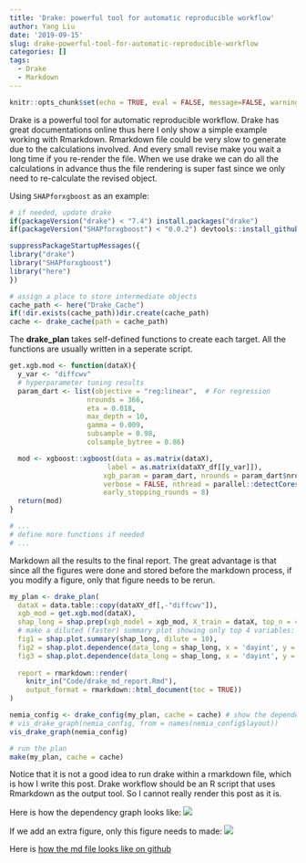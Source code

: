```yaml
---
title: 'Drake: powerful tool for automatic reproducible workflow'
author: Yang Liu
date: '2019-09-15'
slug: drake-powerful-tool-for-automatic-reproducible-workflow
categories: []
tags:
  - Drake
  - Markdown
---
```



```r
knitr::opts_chunk$set(echo = TRUE, eval = FALSE, message=FALSE, warning=FALSE)
```


Drake is a powerful tool for automatic reproducible workflow. Drake has great documentations online thus here I only show a simple example working with Rmarkdown. Rmarkdown file could be very slow to generate due to the calculations involved. And every small revise make you wait a long time if you re-render the file. When we use drake we can do all the calculations in advance thus the file rendering is super fast since we only need to re-calculate the revised object. 

Using `SHAPforxgboost` as an example:

```r
# if needed, update drake
if(packageVersion("drake") < "7.4") install.packages("drake")
if(packageVersion("SHAPforxgboost") < "0.0.2") devtools::install_github("liuyanguu/SHAPforxgboost")

suppressPackageStartupMessages({
library("drake")
library("SHAPforxgboost")
library("here")
})

# assign a place to store intermediate objects
cache_path <- here("Drake_Cache")
if(!dir.exists(cache_path))dir.create(cache_path)
cache <- drake_cache(path = cache_path)

```

The **drake_plan** takes self-defined functions to create each target. All the functions are usually written in a seperate script. 
```r
get.xgb.mod <- function(dataX){
  y_var <- "diffcwv" 
  # hyperparameter tuning results
  param_dart <- list(objective = "reg:linear",  # For regression
                   nrounds = 366,
                   eta = 0.018,
                   max_depth = 10,
                   gamma = 0.009,
                   subsample = 0.98,
                   colsample_bytree = 0.86)

  mod <- xgboost::xgboost(data = as.matrix(dataX), 
                        label = as.matrix(dataXY_df[[y_var]]), 
                       xgb_param = param_dart, nrounds = param_dart$nrounds,
                       verbose = FALSE, nthread = parallel::detectCores() - 2,
                       early_stopping_rounds = 8)
  return(mod)
}

# ...
# define more functions if needed
# ...
```

Markdown all the results to the final report. The great advantage is that since all the figures were done and stored before the markdown process, if you modify a figure, only that figure needs to be rerun.



```r
my_plan <- drake_plan(
  dataX = data.table::copy(dataXY_df[,-"diffcwv"]),
  xgb_mod = get.xgb.mod(dataX),
  shap_long = shap.prep(xgb_model = xgb_mod, X_train = dataX, top_n = 4),
  # make a diluted (faster) summary plot showing only top 4 variables:
  fig1 = shap.plot.summary(shap_long, dilute = 10),
  fig2 = shap.plot.dependence(data_long = shap_long, x = 'dayint', y = 'dayint', color_feature = 'Column_WV'),
  fig3 = shap.plot.dependence(data_long = shap_long, x = 'dayint', y = 'Column_WV', color_feature = 'Column_WV'),
  
  report = rmarkdown::render(
    knitr_in("Code/drake_md_report.Rmd"),
    output_format = rmarkdown::html_document(toc = TRUE))
)

nemia_config <- drake_config(my_plan, cache = cache) # show the dependency
# vis_drake_graph(nemia_config, from = names(nemia_config$layout))
vis_drake_graph(nemia_config)

# run the plan
make(my_plan, cache = cache)
```

Notice that it is not a good idea to run drake within a rmarkdown file, which is how I write this post. 
Drake workflow should be an R script that uses Rmarkdown as the output tool.
So I cannot really render this post as it is. 

Here is how the dependency graph looks like:
![](/post/2019-09-15-drake-powerful-tool-for-automatic-reproducible-workflow_files/dependency plot.PNG)

If we add an extra figure, only this figure needs to made:
![](/post/2019-09-15-drake-powerful-tool-for-automatic-reproducible-workflow_files/dependency plot2.PNG)

Here is [how the md file looks like on github](https://github.com/liuyanguu/Blogdown/blob/master/hugo-xmag/Code/drake_md_report.Rmd)  